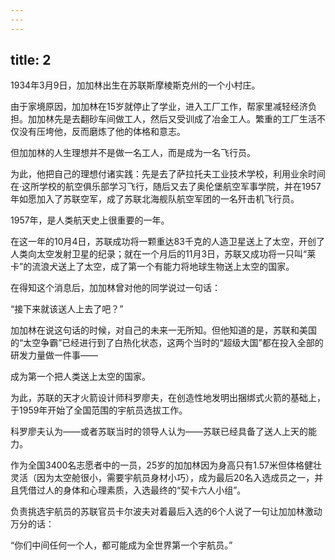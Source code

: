 ```yaml
---
---
---
```

title: 2
---



1934年3月9日，加加林出生在苏联斯摩棱斯克州的一个小村庄。

由于家境原因，加加林在15岁就停止了学业，进入工厂工作，帮家里减轻经济负担。加加林先是去翻砂车间做工人，然后又受训成了冶金工人。繁重的工厂生活不仅没有压垮他，反而磨炼了他的体格和意志。

但加加林的人生理想并不是做一名工人，而是成为一名飞行员。

为此，他把自己的理想付诸实践：先是去了萨拉托夫工业技术学校，利用业余时间在·这所学校的航空俱乐部学习飞行，随后又去了奥伦堡航空军事学院，并在1957年如愿加入了苏联空军，成了苏联北海舰队航空军团的一名歼击机飞行员。

1957年，是人类航天史上很重要的一年。

在这一年的10月4日，苏联成功将一颗重达83千克的人造卫星送上了太空，开创了人类向太空发射卫星的纪录；就在一个月后的11月3日，苏联又成功将一只叫“莱卡”的流浪犬送上了太空，成了第一个有能力将地球生物送上太空的国家。

在得知这个消息后，加加林曾对他的同学说过一句话：

“接下来就该送人上去了吧？”

加加林在说这句话的时候，对自己的未来一无所知。但他知道的是，苏联和美国的“太空争霸”已经进行到了白热化状态，这两个当时的“超级大国”都在投入全部的研发力量做一件事——

成为第一个把人类送上太空的国家。

为此，苏联的天才火箭设计师科罗廖夫，在创造性地发明出捆绑式火箭的基础上，于1959年开始了全国范围的宇航员选拔工作。

科罗廖夫认为——或者苏联当时的领导人认为——苏联已经具备了送人上天的能力。

作为全国3400名志愿者中的一员，25岁的加加林因为身高只有1.57米但体格健壮灵活（因为太空舱很小，需要宇航员身材小巧），成为最后20名入选成员之一，并且凭借过人的身体和心理素质，入选最终的“契卡六人小组”。

负责挑选宇航员的苏联官员卡尔波夫对着最后入选的6个人说了一句让加加林激动万分的话：

“你们中间任何一个人，都可能成为全世界第一个宇航员。”
